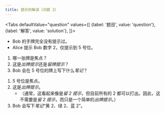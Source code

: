 ```yaml
---
title: 提示的解读（问题 2）
---
```



<BeginnersGuideProgress id="clue-interpretation-question-2" />

<Tabs
  defaultValue="question"
  values={[
    {label: '题目', value: 'question'},
    {label: '解答', value: 'solution'},
  ]}>
<TabItem value="question">

- Bob 的手牌完全没有提示过。
- Alice 提示 Bob 数字 2，仅提示到 5 号位。

1. 哪一张牌是焦点？
1. 这是*出牌提示*还是*留牌提示*？
1. Bob 会在 5 号位的牌上写下什么*笔记*？

</TabItem>
<TabItem value="solution">

1. 5 号位是焦点。
1. 这是*出牌提示*。
   - （通常，这看起来像是*留 2 提示*，但目前所有的 2 都可以打出。因此，这不需要是*留 2 提示*，而只是一个简单的*出牌提示*。）
1. Bob 会写下*笔记*“黄 2、绿 2、蓝 2”。

</TabItem>
</Tabs>

<ClueInterpretationQuestion2 />
